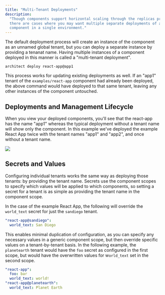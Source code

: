```yaml
---
title: "Multi-Tenant Deployments"
description:
  "Though components support horizontal scaling through the replicas property,
  there are cases where you may want multiple separate deployments of a
  component in a single environment."
---
```


The default deployment process will create an instance of the component as an
unnamed global tenant, but you can deploy a separate instance by providing a
tenanat name. Having multiple instances of a component deployed in this manner
is called a "multi-tenant deployment".

```
architect deploy react-app@app1
```

This process works for updating existing deployments as well. If an "app1"
tenant of the `examples/react-app` component had already been deployed, the
above command would have deployed to that same tenant, leaving any other
instances of the component untouched.

## Deployments and Management Lifecycle

When you view your deployed components, you'll see that the react-app has the
name "app1" whereas the typical deployment without a tenant name will show only
the component. In this example we've deployed the example React App twice with
the tenant names "app1" and "app2", and once without a tenant name.

![](/images/multi-tenant-components.webp)

## Secrets and Values

Configuring individual tenants works the same way as deploying those tenants: by
providing the tenant name. Secrets use the component scopes to specify which
values will be applied to which components, so setting a secret for a tenant is
as simple as providing the tenant name in the component scope.

In the case of the example React App, the following will override the
`world_text` secret for just the `sandiego` tenant.

```yaml
"react-app@sandiego":
  world_text: San Diego
```

This enables minimal duplication of configuration, as you can specify any
necessary values in a generic component scope, but then override specific values
on a tenant-by-tenant basis. In the following example, the `planetearth` tenant
would have the `foo` secret as configured in the first scope, but would have the
overwritten values for w`orld_text` set in the second scope.

```yaml
"react-app":
  foo: bar
  world_text: world!
"react-app@planetearth":
  world_text: Planet Earth
```
